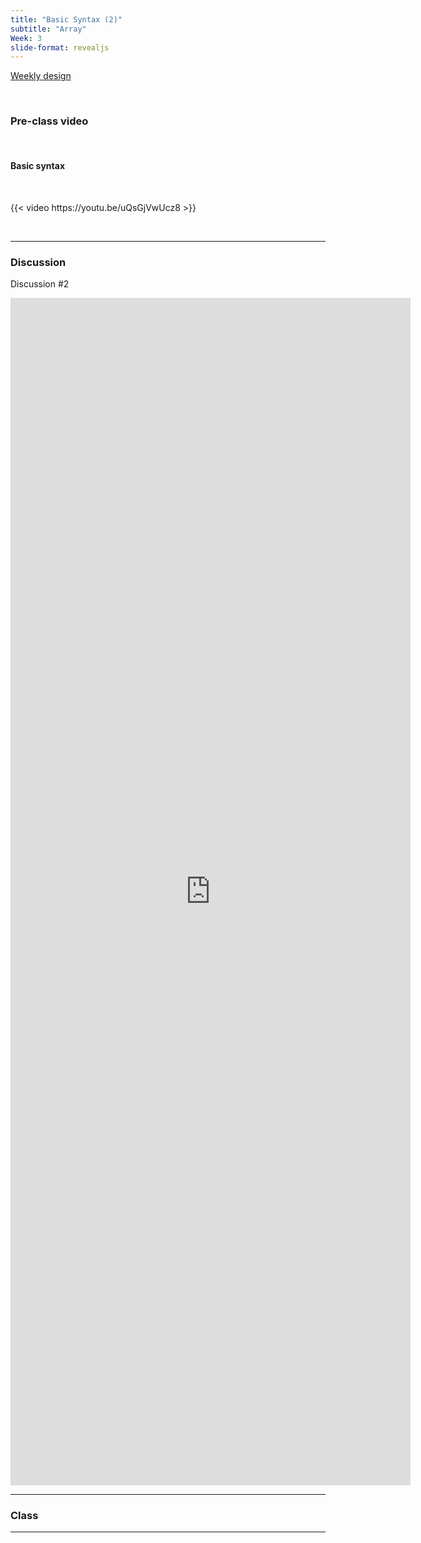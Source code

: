 ```yaml
---
title: "Basic Syntax (2)"
subtitle: "Array"
Week: 3
slide-format: revealjs
---
```


[Weekly design](https://changjunlee.com/teaching/ds101/weekly/)

<br>

### Pre-class video

<br> 

#### Basic syntax

<br> 

{{< video https://youtu.be/uQsGjVwUcz8 >}}

<br> 

------------------------------------------------------------------------

### Discussion

Discussion #2

<iframe src="https://docs.google.com/forms/d/e/1FAIpQLScCxepSa9qy9zmrguoRQc5eO0bCCcb_3Sq-SulwkE4ZIfYciQ/viewform?embedded=true" width="640" height="1900" frameborder="0" marginheight="0" marginwidth="0">

Loading...

</iframe>

------------------------------------------------------------------------

### Class

------------------------------------------------------------------------

